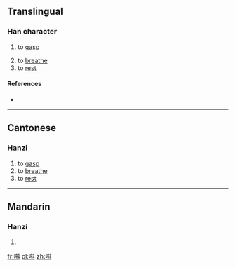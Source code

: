 ==Translingual==

===Han character===
{{Han char|rn=30|rad=口|as=07|sn=10|four=|canj=口手卜十 (RQYJ)|ids=⿲[[口]][[扌]][[斗]]}}

# {{context|Cantonese}} to [[gasp]]
# to [[breathe]]
# to [[rest]]

====References====
* {{Han ref|kx=0193.051|hdz=10625.051|uh=551E|ud=21790}}

----

==Cantonese==

===Hanzi===
{{yue-hanzi|jyut=[[dau2]]|y=dau2}}

# to [[gasp]]
# to [[breathe]]
# to [[rest]]

----

==Mandarin==

===Hanzi===
{{cmn-hanzi|pin=[[dǒu]] ([[dou3]]), [[yǐng1liang]] (ying1liang3)|wg=tou<sup>3</sup>, <sup>3</sup>}}

# {{defn|lang=cmn|sort=口07}}

[[fr:唞]]
[[pl:唞]]
[[zh:唞]]